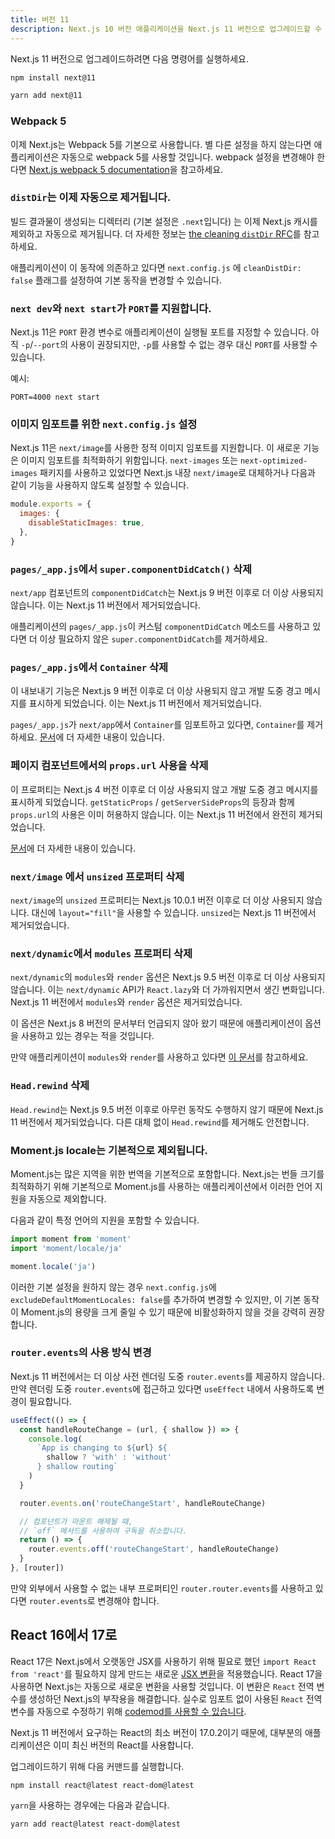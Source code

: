```yaml
---
title: 버전 11
description: Next.js 10 버전 애플리케이션을 Next.js 11 버전으로 업그레이드할 수 있습니다.
---
```


Next.js 11 버전으로 업그레이드하려면 다음 명령어를 실행하세요.

```bash filename="Terminal"
npm install next@11

yarn add next@11
```

### Webpack 5

이제 Next.js는 Webpack 5를 기본으로 사용합니다. 별 다른 설정을 하지 않는다면 애플리케이션은 자동으로 webpack 5를 사용할 것입니다. webpack 설정을 변경해야 한다면 [Next.js webpack 5 documentation](/docs/messages/webpack5)을 참고하세요.

### `distDir`는 이제 자동으로 제거됩니다.

빌드 결과물이 생성되는 디렉터리 (기본 설정은 `.next`입니다) 는 이제 Next.js 캐시를 제외하고 자동으로 제거됩니다. 더 자세한 정보는 [the cleaning `distDir` RFC](https://github.com/vercel/next.js/discussions/6009)를 참고하세요.

애플리케이션이 이 동작에 의존하고 있다면 `next.config.js` 에 `cleanDistDir: false` 플래그를 설정하여 기본 동작을 변경할 수 있습니다.

### `next dev`와 `next start`가 `PORT`를 지원합니다.

Next.js 11은 `PORT` 환경 변수로 애플리케이션이 실행될 포트를 지정할 수 있습니다. 아직 `-p`/`--port`의 사용이 권장되지만, `-p`를 사용할 수 없는 경우 대신 `PORT`를 사용할 수 있습니다.

예시:

```
PORT=4000 next start
```

### 이미지 임포트를 위한 `next.config.js` 설정

Next.js 11은 `next/image`를 사용한 정적 이미지 임포트를 지원합니다. 이 새로운 기능은 이미지 임포트를 최적화하기 위함입니다. `next-images` 또는 `next-optimized-images` 패키지를 사용하고 있었다면 Next.js 내장 `next/image`로 대체하거나 다음과 같이 기능을 사용하지 않도록 설정할 수 있습니다.

```js filename="next.config.js"
module.exports = {
  images: {
    disableStaticImages: true,
  },
}
```

### `pages/_app.js`에서 `super.componentDidCatch()` 삭제

`next/app` 컴포넌트의 `componentDidCatch`는 Next.js 9 버전 이후로 더 이상 사용되지 않습니다. 이는 Next.js 11 버전에서 제거되었습니다.

애플리케이션의 `pages/_app.js`이 커스텀 `componentDidCatch` 메소드를 사용하고 있다면 더 이상 필요하지 않은 `super.componentDidCatch`를 제거하세요.

### `pages/_app.js`에서 `Container` 삭제

이 내보내기 기능은 Next.js 9 버전 이후로 더 이상 사용되지 않고 개발 도중 경고 메시지를 표시하게 되었습니다. 이는 Next.js 11 버전에서 제거되었습니다.

`pages/_app.js`가 `next/app`에서 `Container`를 임포트하고 있다면, `Container`를 제거하세요. [문서](/docs/messages/app-container-deprecated)에 더 자세한 내용이 있습니다.

### 페이지 컴포넌트에서의 `props.url` 사용을 삭제

이 프로퍼티는 Next.js 4 버전 이후로 더 이상 사용되지 않고 개발 도중 경고 메시지를 표시하게 되었습니다. `getStaticProps` / `getServerSideProps`의 등장과 함께 `props.url`의 사용은 이미 허용하지 않습니다. 이는 Next.js 11 버전에서 완전히 제거되었습니다.

[문서](/docs/messages/url-deprecated)에 더 자세한 내용이 있습니다.

### `next/image` 에서 `unsized` 프로퍼티 삭제

`next/image`의 `unsized` 프로퍼티는 Next.js 10.0.1 버전 이후로 더 이상 사용되지 않습니다. 대신에 `layout="fill"`을 사용할 수 있습니다. `unsized`는 Next.js 11 버전에서 제거되었습니다.

### `next/dynamic`에서 `modules` 프로퍼티 삭제

`next/dynamic`의 `modules`와 `render` 옵션은 Next.js 9.5 버전 이후로 더 이상 사용되지 않습니다. 이는 `next/dynamic` API가 `React.lazy`와 더 가까워지면서 생긴 변화입니다. Next.js 11 버전에서 `modules`와 `render` 옵션은 제거되었습니다.

이 옵션은 Next.js 8 버전의 문서부터 언급되지 않아 왔기 때문에 애플리케이션이 옵션을 사용하고 있는 경우는 적을 것입니다.

만약 애플리케이션이 `modules`와 `render`를 사용하고 있다면 [이 문서](/docs/messages/next-dynamic-modules)를 참고하세요.

### `Head.rewind` 삭제

`Head.rewind`는 Next.js 9.5 버전 이후로 아무런 동작도 수행하지 않기 때문에 Next.js 11 버전에서 제거되었습니다. 다른 대체 없이 `Head.rewind`를 제거해도 안전합니다.

### Moment.js locale는 기본적으로 제외됩니다.

Moment.js는 많은 지역을 위한 번역을 기본적으로 포함합니다. Next.js는 번들 크기를 최적화하기 위해 기본적으로 Moment.js를 사용하는 애플리케이션에서 이러한 언어 지원을 자동으로 제외합니다.

다음과 같이 특정 언어의 지원을 포함할 수 있습니다.

```js
import moment from 'moment'
import 'moment/locale/ja'

moment.locale('ja')
```

이러한 기본 설정을 원하지 않는 경우 `next.config.js`에 `excludeDefaultMomentLocales: false`를 추가하여 변경할 수 있지만, 이 기본 동작이 Moment.js의 용량을 크게 줄일 수 있기 때문에 비활성화하지 않을 것을 강력히 권장합니다.

### `router.events`의 사용 방식 변경

Next.js 11 버전에서는 더 이상 사전 렌더링 도중 `router.events`를 제공하지 않습니다. 만약 렌더링 도중 `router.events`에 접근하고 있다면 `useEffect` 내에서 사용하도록 변경이 필요합니다.

```js
useEffect(() => {
  const handleRouteChange = (url, { shallow }) => {
    console.log(
      `App is changing to ${url} ${
        shallow ? 'with' : 'without'
      } shallow routing`
    )
  }

  router.events.on('routeChangeStart', handleRouteChange)

  // 컴포넌트가 마운트 해제될 때,
  // `off` 메서드를 사용하여 구독을 취소합니다.
  return () => {
    router.events.off('routeChangeStart', handleRouteChange)
  }
}, [router])
```

만약 외부에서 사용할 수 없는 내부 프로퍼티인 `router.router.events`를 사용하고 있다면 `router.events`로 변경해야 합니다.

## React 16에서 17로

React 17은 Next.js에서 오랫동안 JSX를 사용하기 위해 필요로 했던 `import React from 'react'`를 필요하지 않게 만드는 새로운 [JSX 변환](https://reactjs.org/blog/2020/09/22/introducing-the-new-jsx-transform.html)을 적용했습니다. React 17을 사용하면 Next.js는 자동으로 새로운 변환을 사용할 것입니다. 이 변환은 `React` 전역 변수를 생성하던 Next.js의 부작용을 해결합니다. 실수로 임포트 없이 사용된 `React` 전역 변수를 자동으로 수정하기 위해 [codemod를 사용할 수 있습니다](/docs/pages/building-your-application/upgrading/codemods#add-missing-react-import).

Next.js 11 버전에서 요구하는 React의 최소 버전이 17.0.2이기 때문에, 대부분의 애플리케이션은 이미 최신 버전의 React를 사용합니다.

업그레이드하기 위해 다음 커맨드를 실행합니다.

```
npm install react@latest react-dom@latest
```

`yarn`을 사용하는 경우에는 다음과 같습니다.

```
yarn add react@latest react-dom@latest
```
